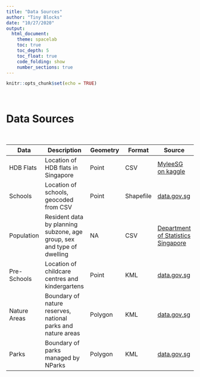 ```yaml
---
title: "Data Sources"
author: "Tiny Blocks"
date: "10/27/2020"
output: 
  html_document:
    theme: spacelab 
    toc: true
    toc_depth: 5
    toc_float: true
    code_folding: show
    number_sections: true
---
```


```r
knitr::opts_chunk$set(echo = TRUE)
```

<br>

# Data Sources

<br>

| Data | Description | Geometry | Format | Source |
|------|-------------|----------|--------|--------|
| HDB Flats | Location of HDB flats in Singapore | Point | CSV | [MyleeSG on kaggle](kaggle.com/mylee2009/singapore-postal-code-mapper) |
| Schools | Location of schools, geocoded from CSV | Point | Shapefile | [data.gov.sg](https://data.gov.sg/dataset/school-directory-and-information) |
| Population | Resident data by planning subzone, age group, sex and type of dwelling | NA | CSV | [Department of Statistics Singapore](https://www.singstat.gov.sg/find-data/search-by-theme/population/geographic-distribution/latest-data) |
| Pre-Schools | Location of childcare centres and kindergartens | Point | KML | [data.gov.sg](https://data.gov.sg/dataset/pre-schools-location) |
| Nature Areas | Boundary of nature reserves, national parks and nature areas | Polygon | KML | [data.gov.sg](https://data.gov.sg/dataset/master-plan-2019-sdcp-nature-boundary-layer) |
| Parks | Boundary of parks managed by NParks | Polygon | KML | [data.gov.sg](https://data.gov.sg/dataset/nparks-parks) |
